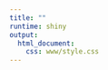 ```yaml
---
title: ""
runtime: shiny
output:
  html_document:
    css: www/style.css
---
```


<br><br>

```{=html}

<!-- <div class="text-center"> -->
<!--   <h1>Acerca de The Nature Conservancy (TNC)</h1> -->
<!-- </div> -->

```


:::text-justificado
<!-- The Nature Conservancy (TNC) es una organización sin fines de lucro global dedicada a la conservación de la biodiversidad y la protección de los ecosistemas más valiosos del mundo. Fundada en 1951, TNC ha desempeñado un papel fundamental en la preservación de hábitats naturales únicos y en la promoción de un enfoque sostenible para la relación entre el ser humano y el medio ambiente. -->

<!-- Con operaciones en más de 70 países, The Nature Conservancy trabaja en colaboración con comunidades locales, gobiernos, científicos y otros actores clave para abordar algunos de los desafíos más apremiantes que enfrenta nuestro planeta. La organización se centra en áreas clave como la conservación de tierras y agua, la restauración de ecosistemas degradados, la mitigación del cambio climático y la protección de la vida silvestre en peligro. -->

<!-- Una de las características distintivas de TNC es su enfoque en la ciencia y la colaboración estratégica. La organización utiliza la investigación científica para guiar sus decisiones y acciones, y trabaja con diversas partes interesadas para encontrar soluciones que beneficien tanto a la naturaleza como a las comunidades humanas. A través de la compra y administración de tierras, así como la implementación de prácticas de manejo sostenible, TNC ha logrado proteger millones de acres de hábitats terrestres y acuáticos. -->

<!-- Además de sus esfuerzos de conservación, The Nature Conservancy también despliega iniciativas educativas y de sensibilización para fomentar la comprensión pública de los desafíos ambientales y la importancia de la protección de la naturaleza. La organización ha demostrado ser un catalizador de cambio positivo, liderando la manera en que abordamos la interconexión entre la vida silvestre, los recursos naturales y el bienestar humano. -->

<!-- En un mundo en constante evolución, The Nature Conservancy continúa siendo un defensor inquebrantable de la belleza y diversidad de la Tierra. Su enfoque basado en la evidencia, su alcance global y su compromiso con la sostenibilidad hacen de TNC una fuerza crucial en la lucha por un futuro en el que las generaciones venideras puedan disfrutar de la riqueza de nuestro planeta. -->

<!-- Desde la protección de costas y selvas hasta la promoción de prácticas agrícolas sostenibles, The Nature Conservancy sigue siendo una voz líder en la conversación sobre la conservación y el cuidado del entorno natural que compartimos. -->

:::

</br></br></br>

